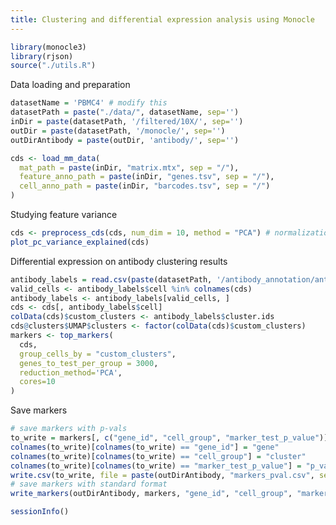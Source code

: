 ```yaml
---
title: Clustering and differential expression analysis using Monocle
---
```


```r
library(monocle3)
library(rjson)
source("./utils.R")
```

Data loading and preparation

```r
datasetName = 'PBMC4' # modify this
datasetPath = paste("./data/", datasetName, sep='')
inDir = paste(datasetPath, '/filtered/10X/', sep='')
outDir = paste(datasetPath, '/monocle/', sep='')
outDirAntibody = paste(outDir, 'antibody/', sep='')
```

```r
cds <- load_mm_data(
  mat_path = paste(inDir, "matrix.mtx", sep = "/"), 
  feature_anno_path = paste(inDir, "genes.tsv", sep = "/"),
  cell_anno_path = paste(inDir, "barcodes.tsv", sep = "/")
)
```

Studying feature variance

```r
cds <- preprocess_cds(cds, num_dim = 10, method = "PCA") # normalization
plot_pc_variance_explained(cds)
```


Differential expression on antibody clustering results

```r
antibody_labels = read.csv(paste(datasetPath, '/antibody_annotation/antibody_labels_train.csv', sep=''))
valid_cells <- antibody_labels$cell %in% colnames(cds)
antibody_labels <- antibody_labels[valid_cells, ]
cds <- cds[, antibody_labels$cell]
colData(cds)$custom_clusters <- antibody_labels$cluster.ids
cds@clusters$UMAP$clusters <- factor(colData(cds)$custom_clusters)
markers <- top_markers(
  cds,
  group_cells_by = "custom_clusters",
  genes_to_test_per_group = 3000,
  reduction_method='PCA',
  cores=10
)
```

Save markers
```r
# save markers with p-vals
to_write = markers[, c("gene_id", "cell_group", "marker_test_p_value")]
colnames(to_write)[colnames(to_write) == "gene_id"] = "gene"
colnames(to_write)[colnames(to_write) == "cell_group"] = "cluster"
colnames(to_write)[colnames(to_write) == "marker_test_p_value"] = "p_val"
write.csv(to_write, file = paste(outDirAntibody, "markers_pval.csv", sep=""), row.names = FALSE)
# save markers with standard format
write_markers(outDirAntibody, markers, "gene_id", "cell_group", "marker_test_p_value", FALSE, numTopMarkers)
```

```r
sessionInfo()
```
